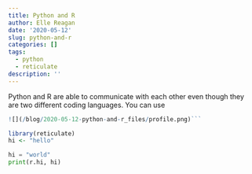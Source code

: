```yaml
---
title: Python and R
author: Elle Reagan
date: '2020-05-12'
slug: python-and-r
categories: []
tags:
  - python
  - reticulate
description: ''
---
```


Python and R are able to communicate with each other even though they are two different coding languages. You can use 

```r
![](/blog/2020-05-12-python-and-r_files/profile.png)```

```

```r
library(reticulate)
hi <- "hello"

```


```python
hi = "world"
print(r.hi, hi)

```

